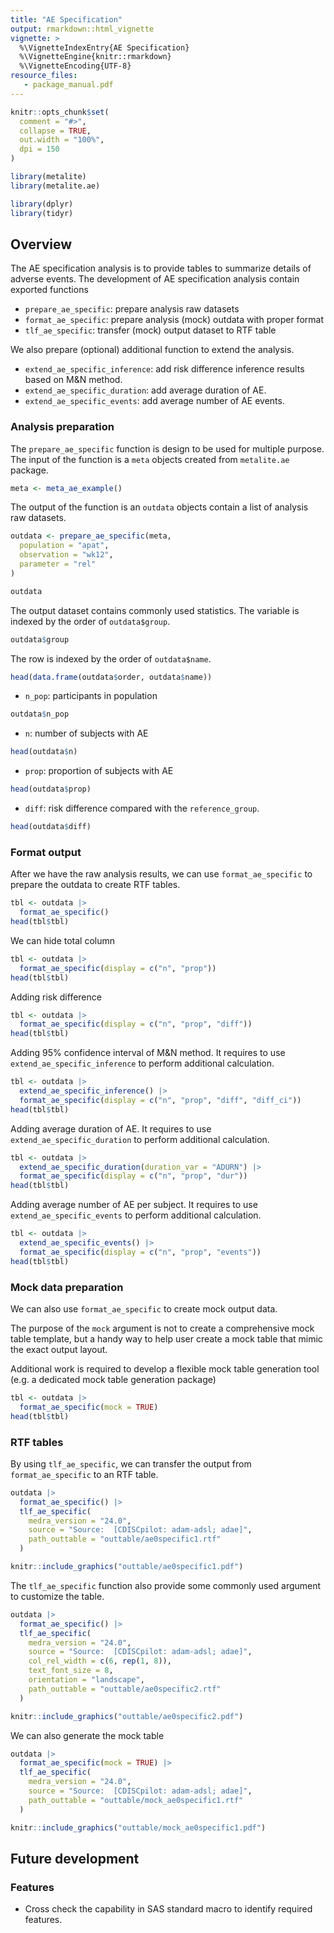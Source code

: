 ```yaml
---
title: "AE Specification"
output: rmarkdown::html_vignette
vignette: >
  %\VignetteIndexEntry{AE Specification}
  %\VignetteEngine{knitr::rmarkdown}
  %\VignetteEncoding{UTF-8}
resource_files:
   - package_manual.pdf
---
```


```r
knitr::opts_chunk$set(
  comment = "#>",
  collapse = TRUE,
  out.width = "100%",
  dpi = 150
)
```

```r
library(metalite)
library(metalite.ae)
```

```r
library(dplyr)
library(tidyr)
```

## Overview

The AE specification analysis is to provide tables to summarize details of adverse events.
The development of AE specification analysis contain exported functions

- `prepare_ae_specific`: prepare analysis raw datasets
- `format_ae_specific`: prepare analysis (mock) outdata with proper format
- `tlf_ae_specific`: transfer (mock) output dataset to RTF table

We also prepare (optional) additional function to extend the analysis.

- `extend_ae_specific_inference`: add risk difference inference results based on M&N method.
- `extend_ae_specific_duration`: add average duration of AE.
- `extend_ae_specific_events`: add average number of AE events.

### Analysis preparation

The `prepare_ae_specific` function is design to be used for multiple purpose.
The input of the function is a `meta` objects created from `metalite.ae` package.

```r
meta <- meta_ae_example()
```

The output of the function is an `outdata` objects contain a list of analysis raw datasets.

```r
outdata <- prepare_ae_specific(meta,
  population = "apat",
  observation = "wk12",
  parameter = "rel"
)
```

```r
outdata
```

The output dataset contains commonly used statistics. The variable is indexed by the order of `outdata$group`.

```r
outdata$group
```

The row is indexed by the order of `outdata$name`.

```r
head(data.frame(outdata$order, outdata$name))
```

- `n_pop`: participants in population

```r
outdata$n_pop
```

- `n`: number of subjects with AE

```r
head(outdata$n)
```

- `prop`: proportion of subjects with AE

```r
head(outdata$prop)
```

- `diff`: risk difference compared with the `reference_group`.

```r
head(outdata$diff)
```

### Format output

After we have the raw analysis results, we can use `format_ae_specific` to prepare the outdata
to create RTF tables.

```r
tbl <- outdata |>
  format_ae_specific()
head(tbl$tbl)
```

We can hide total column

```r
tbl <- outdata |>
  format_ae_specific(display = c("n", "prop"))
head(tbl$tbl)
```

Adding risk difference

```r
tbl <- outdata |>
  format_ae_specific(display = c("n", "prop", "diff"))
head(tbl$tbl)
```

Adding 95% confidence interval of M&N method. It requires to use `extend_ae_specific_inference`
to perform additional calculation.

```r
tbl <- outdata |>
  extend_ae_specific_inference() |>
  format_ae_specific(display = c("n", "prop", "diff", "diff_ci"))
head(tbl$tbl)
```

Adding average duration of AE. It requires to use `extend_ae_specific_duration`
to perform additional calculation.

```r
tbl <- outdata |>
  extend_ae_specific_duration(duration_var = "ADURN") |>
  format_ae_specific(display = c("n", "prop", "dur"))
head(tbl$tbl)
```

Adding average number of AE per subject. It requires to use `extend_ae_specific_events`
to perform additional calculation.

```r
tbl <- outdata |>
  extend_ae_specific_events() |>
  format_ae_specific(display = c("n", "prop", "events"))
head(tbl$tbl)
```

### Mock data preparation

We can also use `format_ae_specific` to create mock output data.

The purpose of the `mock` argument is not to create a comprehensive mock table template,
but a handy way to help user create a mock table that mimic the exact output layout.

Additional work is required to develop a flexible mock table generation tool
(e.g. a dedicated mock table generation package)

```r
tbl <- outdata |>
  format_ae_specific(mock = TRUE)
head(tbl$tbl)
```

### RTF tables

By using `tlf_ae_specific`, we can transfer the output from `format_ae_specific` to an RTF table.

```r
outdata |>
  format_ae_specific() |>
  tlf_ae_specific(
    medra_version = "24.0",
    source = "Source:  [CDISCpilot: adam-adsl; adae]",
    path_outtable = "outtable/ae0specific1.rtf"
  )
```

```r
knitr::include_graphics("outtable/ae0specific1.pdf")
```

The `tlf_ae_specific` function also provide some commonly used argument to customize the table.

```r
outdata |>
  format_ae_specific() |>
  tlf_ae_specific(
    medra_version = "24.0",
    source = "Source:  [CDISCpilot: adam-adsl; adae]",
    col_rel_width = c(6, rep(1, 8)),
    text_font_size = 8,
    orientation = "landscape",
    path_outtable = "outtable/ae0specific2.rtf"
  )
```

```r
knitr::include_graphics("outtable/ae0specific2.pdf")
```

We can also generate the mock table

```r
outdata |>
  format_ae_specific(mock = TRUE) |>
  tlf_ae_specific(
    medra_version = "24.0",
    source = "Source:  [CDISCpilot: adam-adsl; adae]",
    path_outtable = "outtable/mock_ae0specific1.rtf"
  )
```

```r
knitr::include_graphics("outtable/mock_ae0specific1.pdf")
```

## Future development

### Features

- Cross check the capability in SAS standard macro to identify required features.
